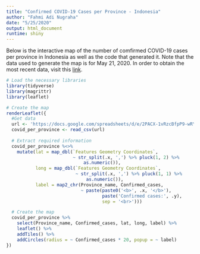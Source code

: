 ```yaml
---
title: "Confirmed COVID-19 Cases per Province - Indonesia"
author: "Fahmi Adi Nugraha"
date: "5/25/2020"
output: html_document
runtime: shiny
---
```


Below is the interactive map of the number of comfirmed COVID-19 cases per
province in Indonesia as well as the code that generated it. Note that the data
used to generate the map is for May 21, 2020. In order to obtain the most
recent data, visit this [link][1].

```r
# Load the necessary libraries
library(tidyverse)
library(magrittr)
library(leaflet)

# Create the map
renderLeaflet({
  #Get data
  url <- 'https://docs.google.com/spreadsheets/d/e/2PACX-1vRzcBfpP9-wRY5tHDW1KOwvRXDKPwCvnZXds1wP9vfyWO6AOHFccID6Xya-2H_0U6Q-Cy-IguHMHhzT/pub?gid=1857994474&single=true&output=csv'
  covid_per_province <- read_csv(url)
  
  # Extract required information
  covid_per_province %<>%
    mutate(lat = map_dbl(`Features Geometry Coordinates`,
                         ~ str_split(.x, ',') %>% pluck(1, 2) %>%
                             as.numeric()),
           long = map_dbl(`Features Geometry Coordinates`,
                          ~ str_split(.x, ',') %>% pluck(1, 1) %>%
                              as.numeric()),
           label = map2_chr(Province_name, Confirmed_cases,
                            ~ paste(paste0('<b>', .x, '</b>'),
                                    paste('Confirmed cases:', .y),
                                    sep = '<br>')))

  # Create the map
  covid_per_province %>%
    select(Province_name, Confirmed_cases, lat, long, label) %>%
    leaflet() %>%
    addTiles() %>%
    addCircles(radius = ~ Confirmed_cases * 20, popup = ~ label)
})
```


[1]: https://data.humdata.org/dataset/indonesia-covid-19-cases-recoveries-and-deaths-per-province